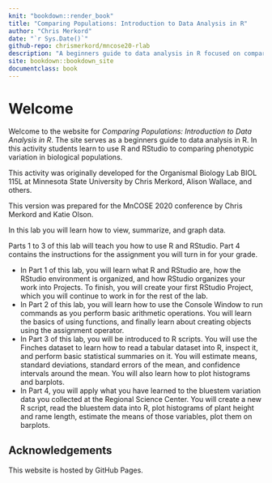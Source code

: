 ```yaml
--- 
knit: "bookdown::render_book"
title: "Comparing Populations: Introduction to Data Analysis in R"
author: "Chris Merkord"
date: "`r Sys.Date()`"
github-repo: chrismerkord/mncose20-rlab
description: "A beginners guide to data analysis in R focused on comparing phenotypic variation in biological populations. Originally developed for the Organismal Biology Lab BIOL 115L at Minnesota State University by Chris Merkord, Alison Wallace, and others. Updated here for MnCOSE 2020."
site: bookdown::bookdown_site
documentclass: book
---
```


# Welcome {-}

Welcome to the website for *Comparing Populations: Introduction to Data Analysis in R*. The site serves as a beginners guide to data analysis in R. In this activity students learn to use R and RStudio to comparing phenotypic variation in biological populations.

This activity was originally developed for the Organismal Biology Lab BIOL 115L at Minnesota State University by Chris Merkord, Alison Wallace, and others.

This version was prepared for the MnCOSE 2020 conference by Chris Merkord and Katie Olson.

In this lab you will learn how to view, summarize, and graph data.

Parts 1 to 3 of this lab will teach you how to use R and RStudio. Part 4 contains the instructions for the assignment you will turn in for your grade.

- In Part 1 of this lab, you will learn what R and RStudio are, how the RStudio environment is organized, and how RStudio organizes your work into Projects. To finish, you will create your first RStudio Project, which you will continue to work in for the rest of the lab. 
- In Part 2 of this lab, you will learn how to use the Console Window to run commands as you perform basic arithmetic operations. You will learn the basics of using functions, and finally learn
about creating objects using the assignment operator. 
- In Part 3 of this lab, you will be introduced to R scripts. You will use the Finches dataset to learn
how to read a tabular dataset into R, inspect it, and perform basic statistical summaries on it. You will estimate means, standard deviations, standard errors of the mean, and confidence intervals around the mean. You will also learn how to plot histograms and barplots. 
- In Part 4, you will apply what you have learned to the bluestem variation data you collected at the Regional Science Center. You will create a new R script, read the bluestem data into R, plot histograms of plant height and rame length, estimate the means of those variables, plot them on barplots.

## Acknowledgements {-}

This website is hosted by GitHub Pages.
